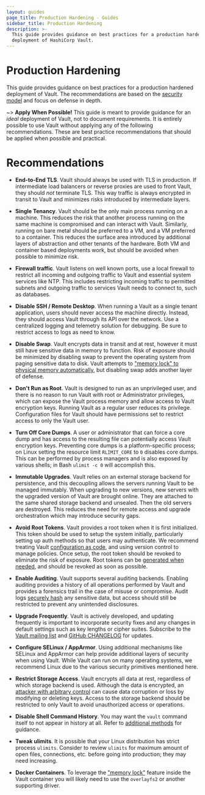 ```yaml
---
layout: guides
page_title: Production Hardening - Guides
sidebar_title: Production Hardening
description: >-
  This guide provides guidance on best practices for a production hardened
  deployment of HashiCorp Vault.
---
```


# Production Hardening

This guide provides guidance on best practices for a production hardened
deployment of Vault. The recommendations are based on the [security
model](/vault/docs/internals/security) and focus on defense in depth.

~> **Apply When Possible!** This guide is meant to provide guidance for an
_ideal_ deployment of Vault, not to document requirements. It is entirely
possible to use Vault without applying any of the following recommendations.
These are best practice recommendations that should be applied when possible
and practical.

# Recommendations

- **End-to-End TLS**. Vault should always be used with TLS in production. If
  intermediate load balancers or reverse proxies are used to front Vault, they
  should _not_ terminate TLS. This way traffic is always encrypted in transit
  to Vault and minimizes risks introduced by intermediate layers.

- **Single Tenancy**. Vault should be the only main process running on a
  machine. This reduces the risk that another process running on the same
  machine is compromised and can interact with Vault. Similarly, running on
  bare metal should be preferred to a VM, and a VM preferred to a container.
  This reduces the surface area introduced by additional layers of abstraction
  and other tenants of the hardware. Both VM and container based deployments
  work, but should be avoided when possible to minimize risk.

- **Firewall traffic**. Vault listens on well known ports, use a local firewall
  to restrict all incoming and outgoing traffic to Vault and essential system
  services like NTP. This includes restricting incoming traffic to permitted
  subnets and outgoing traffic to services Vault needs to connect to, such as
  databases.

- **Disable SSH / Remote Desktop**. When running a Vault as a single tenant
  application, users should never access the machine directly. Instead, they
  should access Vault through its API over the network. Use a centralized
  logging and telemetry solution for debugging. Be sure to restrict access to
  logs as need to know.

- **Disable Swap**. Vault encrypts data in transit and at rest, however it must
  still have sensitive data in memory to function. Risk of exposure should be
  minimized by disabling swap to prevent the operating system from paging
  sensitive data to disk. Vault attempts to ["memory lock" to physical memory
  automatically](/vault/docs/configuration#disable_mlock), but disabling
  swap adds another layer of defense.

- **Don't Run as Root**. Vault is designed to run as an unprivileged user, and
  there is no reason to run Vault with root or Administrator privileges, which
  can expose the Vault process memory and allow access to Vault encryption
  keys. Running Vault as a regular user reduces its privilege. Configuration
  files for Vault should have permissions set to restrict access to only the
  Vault user.

- **Turn Off Core Dumps**. A user or administrator that can force a core dump
  and has access to the resulting file can potentially access Vault encryption
  keys. Preventing core dumps is a platform-specific process; on Linux setting
  the resource limit `RLIMIT_CORE` to `0` disables core dumps. This can be
  performed by process managers and is also exposed by various shells; in Bash
  `ulimit -c 0` will accomplish this.

- **Immutable Upgrades**. Vault relies on an external storage backend for
  persistence, and this decoupling allows the servers running Vault to be
  managed immutably. When upgrading to new versions, new servers with the
  upgraded version of Vault are brought online. They are attached to the same
  shared storage backend and unsealed. Then the old servers are destroyed. This
  reduces the need for remote access and upgrade orchestration which may
  introduce security gaps.

- **Avoid Root Tokens**. Vault provides a root token when it is first
  initialized. This token should be used to setup the system initially,
  particularly setting up auth methods so that users may
  authenticate. We recommend treating Vault [configuration as
  code](https://www.hashicorp.com/blog/codifying-vault-policies-and-configuration/),
  and using version control to manage policies. Once setup, the root token
  should be revoked to eliminate the risk of exposure. Root tokens can be
  [generated when needed](/guides/operations/generate-root), and should be
  revoked as soon as possible.

- **Enable Auditing**. Vault supports several auditing backends. Enabling
  auditing provides a history of all operations performed by Vault and provides
  a forensics trail in the case of misuse or compromise. Audit logs [securely
  hash](/vault/docs/audit) any sensitive data, but access should still be
  restricted to prevent any unintended disclosures.

- **Upgrade Frequently**. Vault is actively developed, and updating frequently
  is important to incorporate security fixes and any changes in default
  settings such as key lengths or cipher suites. Subscribe to the [Vault
  mailing list](https://groups.google.com/forum/#!forum/vault-tool) and [GitHub
  CHANGELOG](https://github.com/hashicorp/vault/blob/master/CHANGELOG.md) for
  updates.

- **Configure SELinux / AppArmor**. Using additional mechanisms like SELinux
  and AppArmor can help provide additional layers of security when using Vault.
  While Vault can run on many operating systems, we recommend Linux due to the
  various security primitives mentioned here.

- **Restrict Storage Access**. Vault encrypts all data at rest, regardless of
  which storage backend is used. Although the data is encrypted, an [attacker
  with arbitrary control](/vault/docs/internals/security) can cause data
  corruption or loss by modifying or deleting keys. Access to the storage
  backend should be restricted to only Vault to avoid unauthorized access or
  operations.

- **Disable Shell Command History**. You may want the `vault` command itself to
  not appear in history at all. Refer to [additional methods](/guides/secret-mgmt/static-secrets#additional-discussion)
  for guidance.

- **Tweak ulimits**. It is possible that your Linux distribution has strict process `ulimits`.
  Consider to review `ulimits` for maximum amount of open files, connections, etc. before
  going into production; they may need increasing.

- **Docker Containers**. To leverage the ["memory lock"](/vault/docs/configuration#disable_mlock)
  feature inside the Vault container you will likely need to use the `overlayfs2` or another supporting driver.
